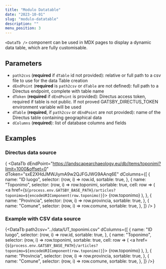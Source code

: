 ```yaml
---
title: "Modulo Datatable"
date: "2023-10-01"
slug: "modulo-datatable"
description: ""
menu_position: 3
---
```



`<DataTb />` component can be used in MDX pages to display a dynamic data table, which are fully customisable.

## Parameters

- `path2cvs` (**required** if `dTable` id not provided): relative or full path to a csv file to use for the data Table creation
- `dEndPoint` (**required** is `path2csv` or `dTable` are not defined): full path to a Directus endpoint, complete with table name
- `dToken` (**required** if `dEndPoint` is provided): Directus access token, required if table is not public. If not proved GATSBY_DIRECTUS_TOKEN environment variable will be used
- `dTable` (**required**, if `path2csv` or `dEndPoint` are not provided): name of the Directus table containing geographical data
- `dColumns` (**required**): list of database columns and fields

## Examples

###  Directus data source

{
<DataTb
  dEndPoint="https://landscapearchaeology.eu/db/items/toponimi?limit=1000&offset=0"
  dToken="sxE2XHdJMWJiymA9w2QJFGJWG9AAnq6E"
  dColumns={[
    {
      name: "ID luogo",
      selector: (row, i) => row.id,
      sortable: true,
    },
    {
      name: "Toponimo",
      selector: (row, i) => row.toponimi,
      sortable: true,
      cell: row => ( 
        <a href={`${process.env.GATSBY_BASE_PATH}/articles?toponimo=${encodeURIComponent(row.toponimo)}`}>
          {row.toponimo}
        </a>
      ),
    },
    {
      name: "Provincia",
      selector: (row, i) => row.provincia,
      sortable: true,
    },
    {
      name: "Comune",
      selector: (row, i) => row.comune,
      sortable: true,
    },
  ]}
/>
}

### Example with CSV data source


{<DataTb
  path2csv="../data/UT_toponimi.csv"
  dColumns={[
    {
      name: "ID luogo",
      selector: (row, i) => row.id,
      sortable: true,
    },
    {
      name: "Toponimo",
      selector: (row, i) => row.toponimi,
      sortable: true,
      cell: row => (
        <a href={`${process.env.GATSBY_BASE_PATH}/articles?toponimo=${encodeURIComponent(row.toponimo)}`}>
          {row.toponimo}
        </a>
    ),
    },
    {
      name: "Provincia",
      selector: (row, i) => row.provincia,
      sortable: true,
    },
    {
      name: "Comune",
      selector: (row, i) => row.comune,
      sortable: true,
    },
  ]}
/>}
